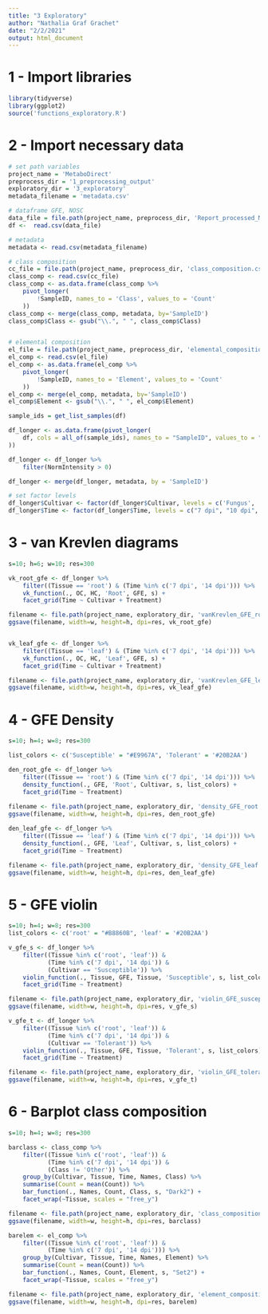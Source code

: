 ```yaml
---
title: "3 Exploratory"
author: "Nathalia Graf Grachet"
date: "2/2/2021"
output: html_document
---
```



# 1 - Import libraries


```r
library(tidyverse)
library(ggplot2)
source('functions_exploratory.R')
```


# 2 - Import necessary data


```r
# set path variables
project_name = 'MetaboDirect'
preprocess_dir = '1_preprocessing_output'
exploratory_dir = '3_exploratory'
metadata_filename = 'metadata.csv'
```

```r
# dataframe GFE, NOSC
data_file = file.path(project_name, preprocess_dir, 'Report_processed_MolecFormulas.csv')
df <-  read.csv(data_file)

# metadata
metadata <- read.csv(metadata_filename)

# class composition
cc_file = file.path(project_name, preprocess_dir, 'class_composition.csv')
class_comp <- read.csv(cc_file)
class_comp <- as.data.frame(class_comp %>% 
    pivot_longer(
        !SampleID, names_to = 'Class', values_to = 'Count'
    ))
class_comp <- merge(class_comp, metadata, by='SampleID')
class_comp$Class <- gsub("\\.", " ", class_comp$Class)


# elemental composition
el_file = file.path(project_name, preprocess_dir, 'elemental_composition.csv')
el_comp <- read.csv(el_file)
el_comp <- as.data.frame(el_comp %>% 
    pivot_longer(
        !SampleID, names_to = 'Element', values_to = 'Count'
    ))
el_comp <- merge(el_comp, metadata, by='SampleID')
el_comp$Element <- gsub("\\.", " ", el_comp$Element)

```

```r
sample_ids = get_list_samples(df)

df_longer <- as.data.frame(pivot_longer(
    df, cols = all_of(sample_ids), names_to = "SampleID", values_to = "NormIntensity"
))

df_longer <- df_longer %>% 
    filter(NormIntensity > 0)

df_longer <- merge(df_longer, metadata, by = 'SampleID')

# set factor levels
df_longer$Cultivar <- factor(df_longer$Cultivar, levels = c('Fungus', 'Susceptible', 'Tolerant'))
df_longer$Time <- factor(df_longer$Time, levels = c("7 dpi", "10 dpi", "14 dpi"))
```


# 3 - van Krevlen diagrams


```r
s=10; h=6; w=10; res=300

vk_root_gfe <- df_longer %>%
    filter((Tissue == 'root') & (Time %in% c('7 dpi', '14 dpi'))) %>% 
    vk_function(., OC, HC, 'Root', GFE, s) +
    facet_grid(Time ~ Cultivar + Treatment)

filename <- file.path(project_name, exploratory_dir, 'vanKrevlen_GFE_root.png')
ggsave(filename, width=w, height=h, dpi=res, vk_root_gfe)


vk_leaf_gfe <- df_longer %>% 
    filter((Tissue == 'leaf') & (Time %in% c('7 dpi', '14 dpi'))) %>% 
    vk_function(., OC, HC, 'Leaf', GFE, s) +
    facet_grid(Time ~ Cultivar + Treatment) 

filename <- file.path(project_name, exploratory_dir, 'vanKrevlen_GFE_leaf.png')
ggsave(filename, width=w, height=h, dpi=res, vk_leaf_gfe)
```


# 4 - GFE Density


```r
s=10; h=4; w=8; res=300

list_colors <- c('Susceptible' = "#E9967A", 'Tolerant' = '#20B2AA')

den_root_gfe <- df_longer %>% 
    filter((Tissue == 'root') & (Time %in% c('7 dpi', '14 dpi'))) %>% 
    density_function(., GFE, 'Root', Cultivar, s, list_colors) +
    facet_grid(Time ~ Treatment)
    
filename <- file.path(project_name, exploratory_dir, 'density_GFE_root.png')
ggsave(filename, width=w, height=h, dpi=res, den_root_gfe)

den_leaf_gfe <- df_longer %>% 
    filter((Tissue == 'leaf') & (Time %in% c('7 dpi', '14 dpi'))) %>% 
    density_function(., GFE, 'Leaf', Cultivar, s, list_colors) +
    facet_grid(Time ~ Treatment) 

filename <- file.path(project_name, exploratory_dir, 'density_GFE_leaf.png')
ggsave(filename, width=w, height=h, dpi=res, den_leaf_gfe)
```


# 5 - GFE violin


```r
s=10; h=4; w=8; res=300
list_colors <- c('root' = "#B8860B", 'leaf' = '#20B2AA')

v_gfe_s <- df_longer %>%
    filter((Tissue %in% c('root', 'leaf')) & 
           (Time %in% c('7 dpi', '14 dpi')) &
           (Cultivar == 'Susceptible')) %>% 
    violin_function(., Tissue, GFE, Tissue, 'Susceptible', s, list_colors) +
    facet_grid(Time ~ Treatment) 

filename <- file.path(project_name, exploratory_dir, 'violin_GFE_susceptible.png')
ggsave(filename, width=w, height=h, dpi=res, v_gfe_s)

v_gfe_t <- df_longer %>% 
    filter((Tissue %in% c('root', 'leaf')) & 
           (Time %in% c('7 dpi', '14 dpi')) &
           (Cultivar == 'Tolerant')) %>% 
    violin_function(., Tissue, GFE, Tissue, 'Tolerant', s, list_colors) +
    facet_grid(Time ~ Treatment) 

filename <- file.path(project_name, exploratory_dir, 'violin_GFE_tolerant.png')
ggsave(filename, width=w, height=h, dpi=res, v_gfe_t)
```


# 6 - Barplot class composition


```r
s=10; h=4; w=8; res=300

barclass <- class_comp %>% 
    filter((Tissue %in% c('root', 'leaf')) & 
           (Time %in% c('7 dpi', '14 dpi')) &
           (Class != 'Other')) %>% 
    group_by(Cultivar, Tissue, Time, Names, Class) %>% 
    summarise(Count = mean(Count)) %>% 
    bar_function(., Names, Count, Class, s, "Dark2") +
    facet_wrap(~Tissue, scales = "free_y")

filename <- file.path(project_name, exploratory_dir, 'class_composition.png')
ggsave(filename, width=w, height=h, dpi=res, barclass)

barelem <- el_comp %>%
    filter((Tissue %in% c('root', 'leaf')) & 
           (Time %in% c('7 dpi', '14 dpi'))) %>% 
    group_by(Cultivar, Tissue, Time, Names, Element) %>% 
    summarise(Count = mean(Count)) %>% 
    bar_function(., Names, Count, Element, s, "Set2") +
    facet_wrap(~Tissue, scales = "free_y")

filename <- file.path(project_name, exploratory_dir, 'element_composition.png')
ggsave(filename, width=w, height=h, dpi=res, barelem)
```





